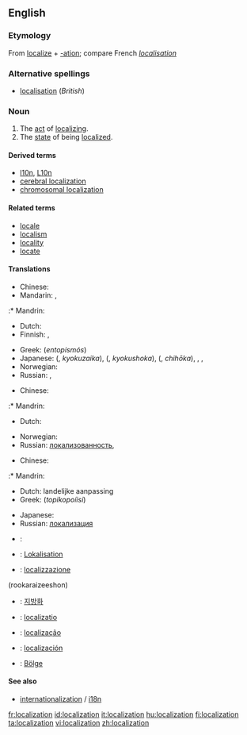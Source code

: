 {{wikipedia}}
{{also|localisation}}
==English==

===Etymology===
From [[localize]] + [[-ation]]; compare French ''[[localisation#French|localisation]]''

===Alternative spellings===
* [[localisation]] (''British'')

===Noun===
{{en-noun}}

# The [[act]] of [[localize|localizing]].
# The [[state]] of being [[localized]].

====Derived terms====
* [[l10n]], [[L10n]]
* [[cerebral localization]]
* [[chromosomal localization]]

====Related terms====
* [[locale]]
* [[localism]]
* [[locality]]
* [[locate]]

====Translations====
{{trans-top|act of localizing}}
* Chinese:
* Mandarin: {{t|zh|本地化|tr=běndìhuà|sc=Hani}},  {{t|zh|地方化|tr=dìfānghuà|sc=Hani}}
:* Mandrin: {{zh-tsp||地方化|difang-hua}}
* Dutch: {{t+|nl|lokalisatie|f}}
* Finnish: {{t+|fi|lokalisoida}}, {{t+|fi|kotoistaa}}
{{trans-mid}}
* Greek: {{t+|el|εντοπισμός|m|sc=Grek}} (''entopismós'')
* Japanese: {{Jpan|[[局在化]]}} ({{Jpan|[[きょくざいか]]}}, ''kyokuzaika''), {{Jpan|[[局所化]]}} ({{Jpan|[[きょくしょか]]}}, ''kyokushoka''), {{Jpan|[[地方化]]}} ({{Jpan|[[ちほうか]]}}, ''chihōka''),  {{t|ja|局在化|tr=きょくざいか, kyokuzaika|sc=Jpan}},  {{t|ja|局所化|tr=きょくしょか, kyokushoka|sc=Jpan}},  {{t|ja|地方化|tr=ちほうか, chihōka|sc=Jpan}}
* Norwegian: {{t-|no|lokalisering|f}}
* Russian: {{t+|ru|локализация|sc=Cyrl}},  {{t|ru|локализация|f|tr=lokalizácija|sc=Cyrl}}
{{trans-bottom}}

{{trans-top|state of being localized}}
* Chinese:
:* Mandrin: {{zh-ts||本地化}}
* Dutch: {{t+|nl|lokalisatie|f}}
{{trans-mid}}
* Norwegian: {{t-|no|lokalisering|f}}
* Russian: [[локализованность]],  {{t|ru|локализованность|f|tr=lokalizóvannost'|sc=Cyrl}}
{{trans-bottom}}

{{trans-top|software engineering: act or process of making a product suitable for use in a particular country or region}}
* Chinese:
:* Mandrin: {{zh-ts||本地化}}
* Dutch: landelijke aanpassing
* Greek: {{t|el|τοπικοποίηση|f|sc=Grek}} (''topikopoíisi'')
{{trans-mid}}
* Japanese: {{t-|ja|ローカライゼーション|tr=''rōkaraizu''|sc=Jpan}}
* Russian: [[локализация]]
{{trans-bottom}}

{{checktrans-top}}
* {{ttbc|French}}: {{t+|fr|localisation|f}}
* {{ttbc|German}}: [[Lokalisation]]
* {{ttbc|Italian}}: [[localizzazione]]
{{trans-mid}}
(rookaraizeeshon)
* {{ttbc|Korean}}: [[지방화]]
* {{ttbc|Latin}}: [[localizatio]]
* {{ttbc|Portuguese}}: [[localização]]
* {{ttbc|Spanish}}: [[localización]]
* {{ttbc|Turkish}}: [[Bölge]]
{{trans-bottom}}

====See also====
* [[internationalization]] / [[i18n]]

[[fr:localization]]
[[id:localization]]
[[it:localization]]
[[hu:localization]]
[[fi:localization]]
[[ta:localization]]
[[vi:localization]]
[[zh:localization]]